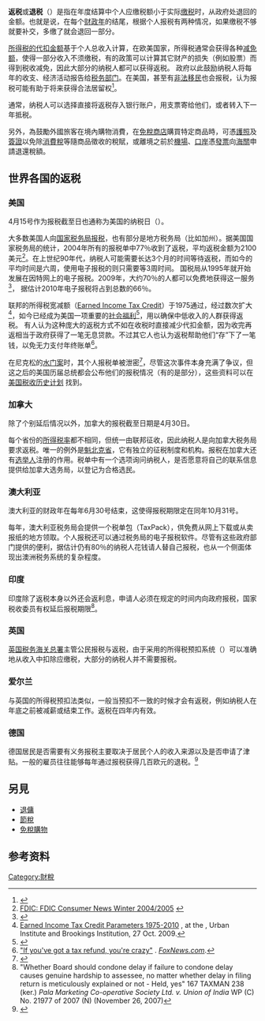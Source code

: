 {{Taxation}}
'''返税'''或'''退税'''（{{lang-en|'''Tax refund'''}}）是指在年度结算中个人应缴税额小于实际[[税|缴税]]时，从政府处退回的金额。也就是说，在每个[[財政年度|财政年]]的结尾，根据个人报税有两种情况，如果缴税不够就要补交，多缴了就会退回一部分。

[[預扣所得稅|所得税的代扣金额]]基于个人总收入计算，在欧美国家，所得税通常会获得各种[[课税减免|减免额]]，使得一部分收入不须缴税，有的政策可以计算其它财产的损失（例如股票）而得到税收减免，因此大部分的纳税人都可以获得返税。
政府以此鼓励纳税人将每年的收支、经济活动报告给[[税务局|税务部门]]。在美国，甚至有[[非法移民|非法移民]]也会报税，认为报税可能有助于将来获得合法居留权<ref>{{Cite web |url=http://www.epochtimes.com/gb/8/2/23/n2021324.htm |title=美国非法移民踊跃报税 |accessdate=2011-07-23 |archive-date=2010-04-18 |archive-url=https://web.archive.org/web/20100418225219/http://www.epochtimes.com/gb/8/2/23/n2021324.htm |dead-url=no }}</ref>。

通常，纳税人可以选择直接将返税存入银行账户，用支票寄给他们，或者转入下一年抵税。

另外，為鼓勵外國旅客在境內購物消費，在[[免稅商店|免稅商店]]購買特定商品時，可憑[[護照|護照]]及[[簽證|簽證]]以免除[[消費稅|消費稅]]等隨商品徵收的稅賦，或離境之前於[[機場|機場]]、[[口岸|口岸]]憑[[發票|發票]]向[[海關|海關]]申請退還稅額。

{{公共财政}}
==世界各国的返税==

===美国===
4月15号作为报税截至日也通称为美国的纳税日（{{tsl|en|Tax Day|Tax Day}}）。

大多数美国人向[[美国国家税务局|国家税务局报税]]，也有部分是地方税务局（比如加州）。据美国国家税务局的统计，2004年所有的报税单中77％收到了返税，平均返税金额为2100美元<ref>[http://www.fdic.gov/consumers/consumer/news/cnwin0405/tax.html FDIC: FDIC Consumer News Winter 2004/2005<!-- Bot generated title -->] {{webarchive|url=https://web.archive.org/web/20060926070635/http://www.fdic.gov/consumers/consumer/news/cnwin0405/tax.html |date=2006-09-26 }}</ref>。在上世纪90年代，纳税人可能需要长达3个月的时间等待返税，而如今的平均时间是六周，使用电子报税的则只需要等3周时间。
国税局从1995年就开始发展在因特网上的电子报税。2009年，大约70％的人都可以免费地获得这一服务<ref>{{cite web |url=http://www.cleveland.com/business/index.ssf/2010/02/as_e-filing_turns_20_irs_tryin.html |title=As e-filing turns 20, IRS trying to win over remaining third of taxpayers from paper returns |publisher=cleveland.com |date= |accessdate=2010-08-09 |archive-date=2010-04-28 |archive-url=https://web.archive.org/web/20100428030529/http://www.cleveland.com/business/index.ssf/2010/02/as_e-filing_turns_20_irs_tryin.html |dead-url=no }}</ref>，
据估计2010年电子报税将占到总数的66％。

联邦的所得税宽减额（[[勞動所得稅扣抵制|Earned Income Tax Credit]]）于1975通过，经过数次扩大<ref name="taxpolicycenter">[http://www.taxpolicycenter.org/taxfacts/displayafact.cfm?DocID=36&Topic2id=40&Topic3id=42 Earned Income Tax Credit Parameters 1975-2010] {{Wayback|url=http://www.taxpolicycenter.org/taxfacts/displayafact.cfm?DocID=36&Topic2id=40&Topic3id=42 |date=20110726122107 }}, at the {{tsl|en|Tax Policy Center|Tax Policy Center}}, Urban Institute and Brookings Institution, 27 Oct. 2009.</ref>，如今已经成为美国一项重要的[[社会福利|社会福利]]<ref>{{Cite web |url=http://www.irs.gov/pub/irs-pdf/n797.pdf |title=Notice 797 (Rev. December 2007)<!-- Bot generated title --> |accessdate=2011-07-23 |archive-date=2011-07-04 |archive-url=https://web.archive.org/web/20110704124008/http://www.irs.gov/pub/irs-pdf/n797.pdf |dead-url=no }}</ref>，用以确保中低收入的人群获得返税。
有人认为这种庞大的返税方式不如在收税时直接减少代扣金额，因为收完再返相当于政府获得了一笔无息贷款。不过其它人也认为返税帮助他们“存”下了一笔钱，以免无力支付年终账单<ref>[http://www.foxnews.com/story/0,2933,197173,00.html "If you've got a tax refund, you're crazy"] {{Wayback|url=http://www.foxnews.com/story/0,2933,197173,00.html |date=20110430080318 }}. ''[[福斯新聞頻道|FoxNews.com]]''.</ref>。

在尼克松的[[水门案|水门案]]时，其个人报税单被泄密<ref>{{cite web |url=http://articles.baltimoresun.com/2003-12-21/business/0312210282_1_nixon-requard-tax-liability |title=How an IRS leak changed historyaltered history - Baltimore Sun |publisher=Articles.baltimoresun.com |date=2003-12-21 |accessdate=2010-08-09 |archive-date=2012-01-11 |archive-url=https://web.archive.org/web/20120111131640/http://articles.baltimoresun.com/2003-12-21/business/0312210282_1_nixon-requard-tax-liability |dead-url=no }}</ref>，尽管这次事件本身充满了争议，但这之后的美国历届总统都会公布他们的报税情况（有的是部分），这些资料可以在[http://www.taxhistory.org/www/website.nsf/Web/PresidentialTaxReturns 美国税收历史计划] {{Wayback|url=http://www.taxhistory.org/www/website.nsf/Web/PresidentialTaxReturns |date=20110728083109 }}找到。

===加拿大===
除了个别延后情况以外，加拿大的报税截至日期是4月30日。

每个省份的[[世界各地税率|所得税率]]都不相同，但统一由联邦征收，因此纳税人是向加拿大税务局要求返税。唯一的例外是[[魁北克省|魁北克省]]，它有独立的征税制度和机构。报税在加拿大还有[[选举人|选举人]]注册的作用。税单中有一个选项询问纳税人，是否愿意将自己的联系信息提供给加拿大选务局，以登记为合格选民。

===澳大利亚===
澳大利亚的财政年在每年6月30号结束，这使得报税期限定在同年10月31号。

每年，澳大利亚税务局会提供一个税单包（TaxPack），供免费从网上下载或从卖报纸的地方领取。个人报税还可以通过税务局的电子报税软件。尽管有这些政府部门提供的便利，据估计仍有80％的纳税人花钱请人替自己报税，也从一个侧面体现出澳洲税务系统的复杂程度。

===印度===
印度除了返税本身以外还会返利息，申请人必须在规定的时间内向政府报税，国家税收委员有权延后报税期限<ref>"Whether Board should condone delay if failure to condone delay causes genuine hardship to assessee, no matter whether delay in filing return is meticulously explained or not - Held, yes" 167 TAXMAN 238 (ker.)  ''Pala Marketing Co-operative Society Ltd. v. Union of India'' WP (C) No. 21977 of 2007 (N) (November 26, 2007)</ref>。

===英国===
[[英國稅務海關總署|英国税务海关总署]]主管公民报税与返税，由于采用的所得税预扣系统（{{tsl|en|Pay-as-you-earn tax|PAYE}}）可以准确地从收入中扣除应缴税，大部分的纳税人并不需要报税。

===爱尔兰===
与英国的所得税预扣法类似，一般当预扣不一致的时候才会有返税，例如纳税人在年底之前被减薪或结束工作。返税在四年内有效。

===德国===
德国居民是否需要有义务报税主要取决于居民个人的收入来源以及是否申请了津贴。一般的雇员往往能够每年通过报税获得几百欧元的退税。<ref>{{Cite web |url=https://www.caifudeguo.de/steuer/%e5%be%b7%e5%9b%bd%e5%8d%8e%e4%ba%ba%e5%a6%82%e4%bd%95%e7%94%a8%e8%bd%af%e4%bb%b6%e6%8a%a5%e7%a8%8e/ |title=华人如何用德国报税软件简化报税 |accessdate=2021-03-27 |archive-date=2021-03-02 |archive-url=https://web.archive.org/web/20210302195607/https://www.caifudeguo.de/steuer/%e5%be%b7%e5%9b%bd%e5%8d%8e%e4%ba%ba%e5%a6%82%e4%bd%95%e7%94%a8%e8%bd%af%e4%bb%b6%e6%8a%a5%e7%a8%8e/ |dead-url=no }}</ref>

==另見==
*[[退傭|退傭]]
*[[節稅|節稅]]
*[[免稅購物|免稅購物]]

==参考资料==
{{reflist|2}}

{{DEFAULTSORT:返税}}
[[Category:財稅|Category:財稅]]